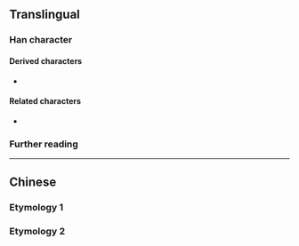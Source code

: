 {{also|倉}}
{{character info/new}}
==Translingual==

===Han character===
{{Han char|rn=9|rad=人|as=02|sn=4|four=80712|canj=OSU|ids=⿱人㔾}}

====Derived characters====
* {{l|mul|[[伧]], [[呛]], [[怆]], [[抢]], [[沧]], [[𪺷]], [[𬁸]], [[枪]], [[炝]], [[玱]], [[𬥳]], [[𬬰]], [[舱]], [[跄]], [[𮠞]], [[䲝]], [[创]], [[戗]], [[鸧]], [[苍]], [[疮]], [[𠨤]], [[瘪]], [[𭍜]]}}

====Related characters====
* {{l|mul|倉}} {{q|[[Traditional Chinese]]}}

===Further reading===
{{Han ref|kx=0092.051|hdz=10105.060|uh=4ED3}}

----

==Chinese==

===Etymology 1===
{{zh-see|倉}}

===Etymology 2===
{{zh-see|艙|ss}}